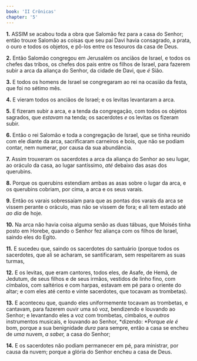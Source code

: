 ```yaml
---
book: 'II Crônicas'
chapter: '5'
---
```


**1.** ASSIM se acabou toda a obra que Salomão fez para a casa do Senhor; então trouxe Salomão as coisas que seu pai Davi havia consagrado, a prata, o ouro e todos os objetos, e pô-los entre os tesouros da casa de Deus.

**2.** Então Salomão congregou em Jerusalém os anciãos de Israel, e todos os chefes das tribos, os chefes dos pais entre os filhos de Israel, para fazerem subir a arca da aliança do Senhor, da cidade de Davi, que *é* Sião.

**3.** E todos os homens de Israel se congregaram ao rei na ocasião da festa, que foi no sétimo mês.

**4.** E vieram todos os anciãos de Israel; e os levitas levantaram a arca.

**5.** E fizeram subir a arca, e a tenda da congregação, com todos os objetos sagrados, que *estavam* na tenda; os sacerdotes *e* os levitas os fizeram subir.

**6.** Então o rei Salomão e toda a congregação de Israel, que se tinha reunido com ele diante da arca, sacrificaram carneiros e bois, que não se podiam contar, nem numerar, por causa da sua abundância.

**7.** Assim trouxeram os sacerdotes a arca da aliança do Senhor ao seu lugar, ao oráculo da casa, ao lugar santíssimo, *até* debaixo das asas dos querubins.

**8.** Porque os querubins estendiam ambas as asas sobre o lugar da arca, e os querubins cobriam, por cima, a arca e os seus varais.

**9.** Então os varais sobressaíam para que as pontas dos varais da arca se vissem perante o oráculo, mas não se vissem de fora; e ali tem estado até *ao dia* de hoje.

**10.** Na arca não havia coisa alguma senão as duas tábuas, que Moisés tinha posto em Horebe, quando o Senhor fez aliança com os filhos de Israel, saindo eles do Egito.

**11.** E sucedeu que, saindo os sacerdotes do santuário (porque todos os sacerdotes, que ali se acharam, se santificaram, sem respeitarem as suas turmas,

**12.** E os levitas, que eram cantores, todos eles, de Asafe, de Hemã, de Jedutum, de seus filhos e de seus irmãos, vestidos de linho fino, com címbalos, com saltérios e com harpas, estavam em pé para o oriente do altar; e com eles até cento e vinte sacerdotes, que tocavam as trombetas).

**13.** E aconteceu que, quando eles uniformemente tocavam as trombetas, e cantavam, para fazerem ouvir uma só voz, bendizendo e louvando ao Senhor; e levantando eles a voz com trombetas, címbalos, e *outros* instrumentos musicais, e louvando ao Senhor, *dizendo: *Porque *ele é* bom, porque a sua benignidade *dura* para sempre, então a casa se encheu de *uma* nuvem, *a saber,* a casa do Senhor;

**14.** E os sacerdotes não podiam permanecer em pé, para ministrar, por causa da nuvem; porque a glória do Senhor encheu a casa de Deus.